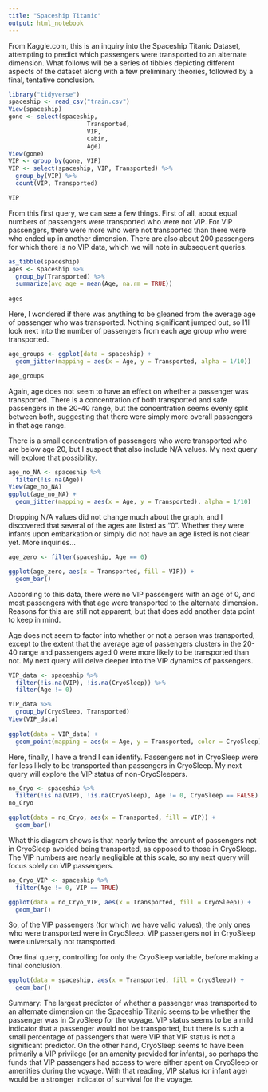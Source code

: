 ```yaml
---
title: "Spaceship Titanic"
output: html_notebook
---
```


From Kaggle.com, this is an inquiry into the Spaceship Titanic Dataset, attempting to predict which passengers were transported to an alternate dimension. What follows will be a series of tibbles depicting different aspects of the dataset along with a few preliminary theories, followed by a final, tentative conclusion.

```r
library("tidyverse")
spaceship <- read_csv("train.csv")
View(spaceship)
gone <- select(spaceship,
                      Transported,
                      VIP,
                      Cabin,
                      Age)
View(gone)
VIP <- group_by(gone, VIP)
VIP <- select(spaceship, VIP, Transported) %>%
  group_by(VIP) %>%
  count(VIP, Transported)

VIP
```

From this first query, we can see a few things. First of all, about equal numbers of passengers were transported who were not VIP. For VIP passengers, there were more who were not transported than there were who ended up in another dimension. There are also about 200 passengers for which there is no VIP data, which we will note in subsequent queries.

```r
as_tibble(spaceship)
ages <- spaceship %>%
  group_by(Transported) %>%
  summarize(avg_age = mean(Age, na.rm = TRUE))
            
ages
```

Here, I wondered if there was anything to be gleaned from the average age of passenger who was transported. Nothing significant jumped out, so I'll look next into the number of passengers from each age group who were transported.

```r

age_groups <- ggplot(data = spaceship) +
  geom_jitter(mapping = aes(x = Age, y = Transported, alpha = 1/10))

age_groups
```

Again, age does not seem to have an effect on whether a passenger was transported. There is a concentration of both transported and safe passengers in the 20-40 range, but the concentration seems evenly split between both, suggesting that there were simply more overall passengers in that age range.

There is a small concentration of passengers who were transported who are below age 20, but I suspect that also include N/A values. My next query will explore that possibility.

```r
age_no_NA <- spaceship %>%
  filter(!is.na(Age))
View(age_no_NA)
ggplot(age_no_NA) +
  geom_jitter(mapping = aes(x = Age, y = Transported), alpha = 1/10)
```

Dropping N/A values did not change much about the graph, and I discovered that several of the ages are listed as "0". Whether they were infants upon embarkation or simply did not have an age listed is not clear yet. More inquiries...

```r
age_zero <- filter(spaceship, Age == 0)

ggplot(age_zero, aes(x = Transported, fill = VIP)) +
  geom_bar()
```

According to this data, there were no VIP passengers with an age of 0, and most passengers with that age were transported to the alternate dimension. Reasons for this are still not apparent, but that does add another data point to keep in mind.

Age does not seem to factor into whether or not a person was transported, except to the extent that the average age of passengers clusters in the 20-40 range and passengers aged 0 were more likely to be transported than not. My next query will delve deeper into the VIP dynamics of passengers.

```r
VIP_data <- spaceship %>%
  filter(!is.na(VIP), !is.na(CryoSleep)) %>%
  filter(Age != 0)

VIP_data %>%
  group_by(CryoSleep, Transported)
View(VIP_data)
  
ggplot(data = VIP_data) +
  geom_point(mapping = aes(x = Age, y = Transported, color = CryoSleep))
```

Here, finally, I have a trend I can identify. Passengers not in CryoSleep were far less likely to be transported than passengers in CryoSleep. My next query will explore the VIP status of non-CryoSleepers.

```r
no_Cryo <- spaceship %>%
  filter(!is.na(VIP), !is.na(CryoSleep), Age != 0, CryoSleep == FALSE)
no_Cryo

ggplot(data = no_Cryo, aes(x = Transported, fill = VIP)) +
  geom_bar()
```

What this diagram shows is that nearly twice the amount of passengers not in CryoSleep avoided being transported, as opposed to those in CryoSleep. The VIP numbers are nearly negligible at this scale, so my next query will focus solely on VIP passengers.

```r
no_Cryo_VIP <- spaceship %>%
  filter(Age != 0, VIP == TRUE)

ggplot(data = no_Cryo_VIP, aes(x = Transported, fill = CryoSleep)) +
  geom_bar()
```

So, of the VIP passengers (for which we have valid values), the only ones who were transported were in CryoSleep. VIP passengers not in CryoSleep were universally not transported.

One final query, controlling for only the CryoSleep variable, before making a final conclusion.

```r
ggplot(data = spaceship, aes(x = Transported, fill = CryoSleep)) +
  geom_bar()
```

Summary: The largest predictor of whether a passenger was transported to an alternate dimension on the Spaceship Titanic seems to be whether the passenger was in CryoSleep for the voyage. VIP status seems to be a mild indicator that a passenger would not be transported, but there is such a small percentage of passengers that were VIP that VIP status is not a significant predictor. On the other hand, CryoSleep seems to have been primarily a VIP privilege (or an amenity provided for infants), so perhaps the funds that VIP passengers had access to were either spent on CryoSleep or amenities during the voyage. With that reading, VIP status (or infant age) would be a stronger indicator of survival for the voyage.
